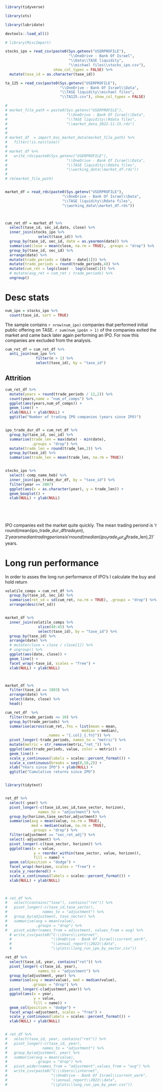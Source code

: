 
```r

library(tidyverse)

library(xts)

library(lubridate)

devtools::load_all()

# library(MiscImport)

```


```r

stocks_ipo = read_csv(paste0(Sys.getenv("USERPROFILE"),
                             "\\OneDrive - Bank Of Israel",
                             "\\Data\\TASE liquidity",
                             "\\michael files\\stocks_ipo.csv"),
                      show_col_types = FALSE) %>% 
  mutate(tase_id = as.character(tase_id))


```

```r

ta_125 = read_csv(paste0(Sys.getenv("USERPROFILE"),
                         "\\OneDrive - Bank Of Israel\\Data",
                         "\\TASE liquidity\\michael files",
                         "\\TA125.csv"), show_col_types = FALSE)

```

```r

# 
# market_file_path = paste0(Sys.getenv("USERPROFILE"),
#                           "\\OneDrive - Bank Of Israel\\Data",
#                           "\\TASE liquidity\\Rdata files",
#                           "\\market_data_2022-11-15.rds")
# 
# 
# market_df  = import_boi_market_data(market_file_path) %>% 
#   filter(!is.na(close))
# 
# market_df %>% 
#   write_rds(paste0(Sys.getenv("USERPROFILE"),
#                           "\\OneDrive - Bank Of Israel\\Data",
#                           "\\TASE liquidity\\Rdata files",
#                           "\\working_data\\market_df.rds"))
# 
# rm(market_file_path)


market_df = read_rds(paste0(Sys.getenv("USERPROFILE"),
                          "\\OneDrive - Bank Of Israel\\Data",
                          "\\TASE liquidity\\Rdata files",
                          "\\working_data\\market_df.rds"))




```


```r

cum_ret_df = market_df %>% 
  select(tase_id, sec_id,date, close) %>% 
  inner_join(stocks_ipo %>% 
               select(tase_id)) %>% 
  group_by(tase_id, sec_id, date = as.yearmon(date)) %>% 
  summarise(close = mean(close, na.rm = TRUE), .groups = "drop") %>% 
  group_by(tase_id, sec_id) %>% 
  arrange(date) %>% 
  mutate(trade_periods = (date - date[1])) %>% 
  mutate(trade_periods = round(trade_periods,4)) %>%
  mutate(cum_ret = log(close) - log(close[1])) %>% 
  # mutate(avg_ret = cum_ret / trade_periods) %>% 
  ungroup()


```


# Desc stats

```r

num_ipo = stocks_ipo %>% 
  count(tase_id, sort = TRUE)

```


The sample contains `r nrow(num_ipo)` companies that performed
initial public offering on TASE. `r sum(num_ipo$n > 1)` of the
companies exited the market and came back later again performing an
IPO. For now this companies are excluded from the analysis.

```r


cum_ret_df = cum_ret_df %>% 
  anti_join(num_ipo %>% 
              filter(n > 1) %>% 
              select(tase_id), by = "tase_id")

```


## Attrition

```r

cum_ret_df %>% 
  mutate(years = round(trade_periods / 12,2)) %>% 
  count(years,name = "num_of_comps") %>% 
  ggplot(aes(years,num_of_comps)) + 
  geom_line() + 
  xlab(NULL) + ylab(NULL) + 
  ggtitle("Number of trading IPO companies (years since IPO)")



```


```r

ipo_trade_dur_df = cum_ret_df %>% 
  group_by(tase_id, sec_id) %>% 
  summarise(trade_len = max(date) - min(date),
            .groups = "drop") %>% 
  mutate(trade_len = round(trade_len,2)) %>% 
  group_by(tase_id) %>% 
  summarise(trade_len = mean(trade_len, na.rm = TRUE))


stocks_ipo %>% 
  select(-comp_name_heb) %>% 
  inner_join(ipo_trade_dur_df, by = "tase_id") %>% 
  filter(year == 2007)
  ggplot(aes(x = as.character(year), y = trade_len)) + 
  geom_boxplot() + 
  xlab(NULL) + ylab(NULL)


  
  

```


IPO companies exit the market quite quickly. The mean trading
periond is 'r round(mean(ipo_trade_dur_df$trade_len),2' years
median trading perions is
'r round(median(ipo_trade_dur_df$trade_len),2)' years.

# Long run performance

In order to asses the long run performance of IPO's I calculate the buy and hold return 


```r

volatile_comps = cum_ret_df %>% 
  group_by(tase_id, sec_id) %>% 
  summarise(ret_sd = sd(cum_ret, na.rm = TRUE), .groups = "drop") %>% 
  arrange(desc(ret_sd))


market_df %>% 
  inner_join(volatile_comps %>% 
               slice(40:45) %>% 
               select(tase_id), by = "tase_id") %>% 
  group_by(tase_id) %>% 
  arrange(date) %>% 
  # mutate(close = close / close[1]) %>% 
  # ungroup() %>% 
  ggplot(aes(date, close)) + 
  geom_line() + 
  facet_wrap(~tase_id, scales = "free") +
  xlab(NULL) + ylab(NULL)



market_df %>% 
  filter(tase_id == 1803) %>% 
  arrange(date) %>% 
  select(date, close) %>% 
  head()


```


```r

cum_ret_df  %>% 
  filter(trade_periods <= 10) %>%
  group_by(trade_periods) %>% 
  summarise(across(cum_ret,.fns = list(mean = mean,
                                   median = median),
                   .names = "{.col}_{.fn}")) %>% 
  pivot_longer(-trade_periods, names_to = "metric") %>% 
  mutate(metric = str_remove(metric,"ret_")) %>% 
  ggplot(aes(trade_periods, value, color = metric)) + 
  geom_line() + 
  scale_y_continuous(labels = scales::percent_format()) + 
  scale_x_continuous(breaks = seq(0,10,2)) + 
  xlab("Years since IPO") + ylab(NULL) + 
  ggtitle("Cumulative returns since IPO")



```


```r

library(tidytext)


ret_df %>% 
  select(-year) %>%
  pivot_longer(-c(tase_id,sec_id,tase_sector, horizon),
               names_to = "adjustment") %>% 
  group_by(horizon,tase_sector,adjustment) %>% 
  summarise(avg = mean(value, na.rm = TRUE),
            med = median(value, na.rm = TRUE),
            .groups = "drop") %>% 
  filter(adjustment == "sec_ret_adj") %>%
  select(-adjustment) %>% 
  pivot_longer(-c(tase_sector, horizon)) %>% 
  ggplot(aes(x = value,
             y = reorder_within(tase_sector, value, horizon)),
             fill = name) + 
  geom_col(position = "dodge") + 
  facet_wrap(~horizon, scales = "free") + 
  scale_y_reordered() +
  scale_x_continuous(labels = scales::percent_format()) +
  xlab(NULL) + ylab(NULL)
  


# ret_df %>% 
#   select(contains("tase"), contains("ret")) %>%
#   pivot_longer(-c(tase_id,tase_sector),
#                names_to = "adjustment") %>% 
#   group_by(adjustment, tase_sector) %>% 
#   summarise(avg = mean(value),
#             .groups = "drop") %>% 
#   pivot_wider(names_from = adjustment, values_from = avg) %>% 
  # write_csv(paste0("C:\\Users\\internet",
  #                  "\\OneDrive - Bank Of Israel\\current_work",
  #                  "\\annual_report\\2022\\data",
  #                  "\\plots\\long_run_ipo_by_sector.csv"))

```


```r

ret_df %>% 
  select(tase_id, year, contains("ret")) %>%
  pivot_longer(-c(tase_id, year),
               names_to = "adjustment") %>% 
  group_by(adjustment, year) %>% 
  summarise(avg = mean(value), med = median(value),
            .groups = "drop") %>% 
  pivot_longer(-c(adjustment,year)) %>% 
  ggplot(aes(x = year,
             y = value,
             fill = name)) + 
  geom_col(position = "dodge") + 
  facet_wrap(~adjustment, scales = "free") + 
  scale_y_continuous(labels = scales::percent_format()) +
  xlab(NULL) + ylab(NULL)


# ret_df %>% 
#   select(tase_id, year, contains("ret")) %>%
#   pivot_longer(-c(tase_id, year),
#                names_to = "adjustment") %>% 
#   group_by(adjustment, year) %>% 
#   summarise(avg = mean(value),
#             .groups = "drop") %>% 
#   pivot_wider(names_from = "adjustment",values_from = "avg") %>% 
#   write_csv(paste0("C:\\Users\\internet",
#                    "\\OneDrive - Bank Of Israel\\current_work",
#                    "\\annual_report\\2022\\data",
#                    "\\plots\\long_run_ipo_by_year.csv"))

  
  


```

